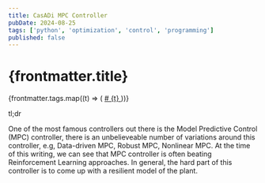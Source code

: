 ```yaml
---
title: CasADi MPC Controller
pubDate: 2024-08-25
tags: ['python', 'optimization', 'control', 'programming']
published: false
---
```



# {frontmatter.title}

<div class="flex items-center gap-2">
  <div class="flex items-center gap-1">
    <Tags size={16} />
    <div class="flex items-center gap-2">
      {frontmatter.tags.map((t) => (
        <a href="">
          <span># {t}</span>
        </a>
      ))}
    </div>
  </div>
</div>

tl;dr

One of the most famous controllers out there is the Model Predictive Control (MPC) controller, there is an unbelieveable number of
variations around this controller, e.g, Data-driven MPC, Robust MPC, Nonlinear MPC.
At the time of this writing, we can see that MPC controller is often beating Reinforcement Learning approaches.
In general, the hard part of this controller is to come up with a resilient model of the plant.
